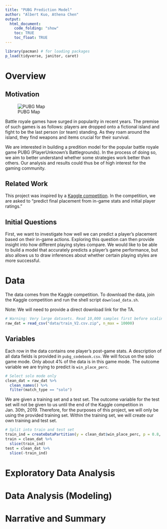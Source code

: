 ```yaml
---
title: "PUBG Prediction Model"
author: "Albert Kuo, Athena Chen"
output: 
  html_document:
    code_folding: "show"
    toc: TRUE
    toc_float: TRUE
---
```


```r
library(pacman) # for loading packages
p_load(tidyverse, janitor, caret)
```

# Overview

## Motivation
![PUBG Map](./assets/pubg_map.jpg)

Battle royale games have surged in popularity in recent years. The premise of such games is as follows: players are dropped onto a fictional island and fight to be the last person (or team) standing. As they roam around the island, they find weapons and items crucial for their survival.

We are interested in building a predition model for the popular battle royale game PUBG (PlayerUnknown's Battlegrounds). In the process of doing so, we aim to better understand whether some strategies work better than others. Our analysis and results could thus be of high interest for the gaming community.

## Related Work

This project was inspired by a [Kaggle competition](https://www.kaggle.com/c/pubg-finish-placement-prediction). In the competition, we are asked to "predict final placement from in-game stats and initial player ratings." 

## Initial Questions

First, we want to investigate how well we can predict a player's placement based on their in-game actions. Exploring this question can then provide insight into how different playing styles compare. We would like to be able to build a model that accurately predicts a player’s game performance, but also allows us to draw inferences about whether certain playing styles are more successful. 

# Data

The data comes from the Kaggle competition. To download the data, join the Kaggle competition and run the shell script `download_data.sh`. 

Note: We will need to provide a direct download link for the TA.

```r
# Warning: Very large datasets. Read 10,000 samples first before scaling up.
raw_dat = read_csv("data/train_V2.csv.zip", n_max = 10000)
```

## Variables

Each row in the data contains one player's post-game stats. A description of all data fields is provided in `pubg_codebook.csv`. We will focus on the solo game mode. Only about 4% of the data is in this game mode. The outcome variable we are trying to predict is `win_place_perc`. 

```r
# Select solo mode only
clean_dat = raw_dat %>%
  clean_names() %>%
  filter(match_type == "solo")
```

We are given a training set and a test set. The outcome variable for the test set will not be given to us until the end of the Kaggle competition in Jan. 30th, 2019. Therefore, for the purposes of this project, we will only be using the provided training set. Within the training set, we will create our own training and test set. 

```r
# Split into train and test set
train_ind = createDataPartition(y = clean_dat$win_place_perc, p = 0.8, list = F)
train = clean_dat %>%
  slice(train_ind)
test = clean_dat %>%
  slice(-train_ind)
```

# Exploratory Data Analysis

# Data Analysis (Modeling)

# Narrative and Summary
